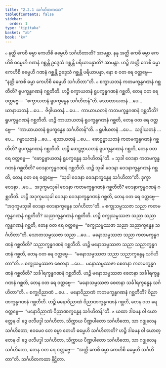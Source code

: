 ```yaml
---
title: "2.2.1 သင်္ဂဟိတကထာ"
tableOfContents: false
sidebar:
  order: 1
type: "tipitaka"
basket: "ab"
book: "kv"
---
```



<DynamicBreadcrumb />

<Division number="471" book="kv">

<Paragraph number="1612" book="kv">
๐ နတ္ထိ ကေစိ ဓမ္မာ ကေဟိစိ ဓမ္မေဟိ သင်္ဂဟိတာတိ? အာမန္တာ. နနု အတ္ထိ ကေစိ ဓမ္မာ ကေဟိစိ ဓမ္မေဟိ ဂဏနံ ဂစ္ဆန္တိ ဥဒ္ဒေသံ ဂစ္ဆန္တိ ပရိယာပန္နာတိ? အာမန္တာ. ဟဉ္စိ အတ္ထိ ကေစိ ဓမ္မာ ကေဟိစိ ဓမ္မေဟိ ဂဏနံ ဂစ္ဆန္တိ ဥဒ္ဒေသံ ဂစ္ဆန္တိ ပရိယာပန္နာ, နော စ ဝတ ရေ ဝတ္တဗ္ဗေ—  “နတ္ထိ ကေစိ ဓမ္မာ ကေဟိစိ ဓမ္မေဟိ သင်္ဂဟိတာ”တိ.
</Paragraph>

<Paragraph number="1613" book="kv">
๐ စက္ခာယတနံ ကတမက္ခန္ဓဂဏနံ ဂစ္ဆတီတိ? ရူပက္ခန္ဓဂဏနံ ဂစ္ဆတီတိ. ဟဉ္စိ စက္ခာယတနံ ရူပက္ခန္ဓဂဏနံ ဂစ္ဆတိ, တေန ဝတ ရေ ဝတ္တဗ္ဗေ—  “စက္ခာယတနံ ရူပက္ခန္ဓေန သင်္ဂဟိတန်”တိ. သောတာယတနံ …ပေ…  ဃာနာယတနံ …ပေ…  ဇိဝှါယတနံ …ပေ…  ကာယာယတနံ ကတမက္ခန္ဓဂဏနံ ဂစ္ဆတီတိ? ရူပက္ခန္ဓဂဏနံ ဂစ္ဆတီတိ. ဟဉ္စိ ကာယာယတနံ ရူပက္ခန္ဓဂဏနံ ဂစ္ဆတိ, တေန ဝတ ရေ ဝတ္တဗ္ဗေ—  “ကာယာယတနံ ရူပက္ခန္ဓေန သင်္ဂဟိတန်”တိ.
</Paragraph>

<Paragraph number="1614" book="kv">
๐ ရူပါယတနံ …ပေ…  သဒ္ဒါယတနံ …ပေ…  ဂန္ဓာယတနံ …ပေ…  ရသာယတနံ …ပေ…  ဖောဋ္ဌဗ္ဗာယတနံ ကတမက္ခန္ဓဂဏနံ ဂစ္ဆတီတိ? ရူပက္ခန္ဓဂဏနံ ဂစ္ဆတီတိ. ဟဉ္စိ ဖောဋ္ဌဗ္ဗာယတနံ ရူပက္ခန္ဓဂဏနံ ဂစ္ဆတိ, တေန ဝတ ရေ ဝတ္တဗ္ဗေ—  “ဖောဋ္ဌဗ္ဗာယတနံ ရူပက္ခန္ဓေန သင်္ဂဟိတန်”တိ.
</Paragraph>

<Paragraph number="1615" book="kv">
๐ သုခါ ဝေဒနာ ကတမက္ခန္ဓဂဏနံ ဂစ္ဆတီတိ? ဝေဒနာက္ခန္ဓဂဏနံ ဂစ္ဆတီတိ. ဟဉ္စိ သုခါ ဝေဒနာ ဝေဒနာက္ခန္ဓဂဏနံ ဂစ္ဆတိ, တေန ဝတ ရေ ဝတ္တဗ္ဗေ—  “သုခါ ဝေဒနာ ဝေဒနာက္ခန္ဓေန သင်္ဂဟိတာ”တိ. ဒုက္ခာ ဝေဒနာ …ပေ…  အဒုက္ခမသုခါ ဝေဒနာ ကတမက္ခန္ဓဂဏနံ ဂစ္ဆတီတိ? ဝေဒနာက္ခန္ဓဂဏနံ ဂစ္ဆတီတိ. ဟဉ္စိ အဒုက္ခမသုခါ ဝေဒနာ ဝေဒနာက္ခန္ဓဂဏနံ ဂစ္ဆတိ, တေန ဝတ ရေ ဝတ္တဗ္ဗေ—  “အဒုက္ခမသုခါ ဝေဒနာ ဝေဒနာက္ခန္ဓေန သင်္ဂဟိတာ”တိ.
</Paragraph>

<Paragraph number="1616" book="kv">
๐ စက္ခုသမ္ဖဿဇာ သညာ ကတမက္ခန္ဓဂဏနံ ဂစ္ဆတီတိ? သညာက္ခန္ဓဂဏနံ ဂစ္ဆတီတိ. ဟဉ္စိ စက္ခုသမ္ဖဿဇာ သညာ သညာက္ခန္ဓဂဏနံ ဂစ္ဆတိ, တေန ဝတ ရေ ဝတ္တဗ္ဗေ—  “စက္ခုသမ္ဖဿဇာ သညာ သညာက္ခန္ဓေန သင်္ဂဟိတာ”တိ. သောတသမ္ဖဿဇာ သညာ …ပေ…  မနောသမ္ဖဿဇာ သညာ ကတမက္ခန္ဓဂဏနံ ဂစ္ဆတီတိ? သညာက္ခန္ဓဂဏနံ ဂစ္ဆတီတိ. ဟဉ္စိ မနောသမ္ဖဿဇာ သညာ သညာက္ခန္ဓဂဏနံ ဂစ္ဆတိ, တေန ဝတ ရေ ဝတ္တဗ္ဗေ—  “မနောသမ္ဖဿဇာ သညာ သညာက္ခန္ဓေန သင်္ဂဟိတာ”တိ.
</Paragraph>

<Paragraph number="1617" book="kv">
๐ စက္ခုသမ္ဖဿဇာ စေတနာ …ပေ…  မနောသမ္ဖဿဇာ စေတနာ ကတမက္ခန္ဓဂဏနံ ဂစ္ဆတီတိ? သင်္ခါရက္ခန္ဓဂဏနံ ဂစ္ဆတီတိ. ဟဉ္စိ မနောသမ္ဖဿဇာ စေတနာ သင်္ခါရက္ခန္ဓဂဏနံ ဂစ္ဆတိ, တေန ဝတ ရေ ဝတ္တဗ္ဗေ—  “မနောသမ္ဖဿဇာ စေတနာ သင်္ခါရက္ခန္ဓေန သင်္ဂဟိတာ”တိ.
</Paragraph>

<Paragraph number="1618" book="kv">
๐ စက္ခုဝိညာဏံ …ပေ…  မနောဝိညာဏံ ကတမက္ခန္ဓဂဏနံ ဂစ္ဆတီတိ? ဝိညာဏက္ခန္ဓဂဏနံ ဂစ္ဆတီတိ. ဟဉ္စိ မနောဝိညာဏံ ဝိညာဏက္ခန္ဓဂဏနံ ဂစ္ဆတိ, တေန ဝတ ရေ ဝတ္တဗ္ဗေ—  “မနောဝိညာဏံ ဝိညာဏက္ခန္ဓေန သင်္ဂဟိတန်”တိ.
</Paragraph>

</Division>
<Division number="472" book="kv">

<Paragraph number="1619" book="kv">
× ယထာ ဒါမေန ဝါ ယောတ္တေန ဝါ ဒွေ ဗလီဗဒ္ဒါ သင်္ဂဟိတာ, သိက္ကာယ ပိဏ္ဍပါတော သင်္ဂဟိတော, သာ ဂဒ္ဒုလေန သင်္ဂဟိတော; ဧဝမေဝ တေ ဓမ္မာ တေဟိ ဓမ္မေဟိ သင်္ဂဟိတာတိ? ဟဉ္စိ ဒါမေန ဝါ ယောတ္တေန ဝါ ဒွေ ဗလီဗဒ္ဒါ သင်္ဂဟိတာ, သိက္ကာယ ပိဏ္ဍပါတော သင်္ဂဟိတော, သာ ဂဒ္ဒုလေန သင်္ဂဟိတော, တေန ဝတ ရေ ဝတ္တဗ္ဗေ—  “အတ္ထိ ကေစိ ဓမ္မာ ကေဟိစိ ဓမ္မေဟိ သင်္ဂဟိတာ”တိ.

</Paragraph>
</Division>

<Paragraph number="1620" type="center" book="kv">
သင်္ဂဟိတကထာ နိဋ္ဌိတာ.
</Paragraph>